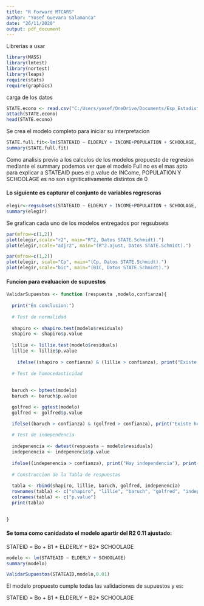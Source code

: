 ```yaml
---
title: "R Forward MTCARS"
author: "Yosef Guevara Salamanca"
date: "26/11/2020"
output: pdf_document
---
```


Librerias a usar

```r
library(MASS)
library(lmtest)
library(nortest)
library(leaps)
require(stats)
require(graphics)
```


carga de los datos

```r
STATE.econo <- read.csv("C:/Users/yosef/OneDrive/Documents/Esp_Estadistica/Applied-regression-methods-/MLR/Dataframes/stateed.csv", header=T,sep=";")
attach(STATE.econo)
head(STATE.econo)

```

Se crea el modelo completo para iniciar su interpretacion

```r

STATE.full.fit<-lm(STATEAID ~ ELDERLY + INCOME+POPULATION + SCHOOLAGE, data = STATE.econo)
summary(STATE.full.fit)

```
Como analisis previo a los calculos de los modelos propuesto de regresion mediante el summary podemos ver que el modelo Full no es el mas apto para explicar a STATEAID pues el p.value de INCome, POPULATION Y SCHOOLAGE es no son signiticativamente distintos de 0

#### Lo siguiente es capturar el conjunto de variables regresoras

```r

elegir<-regsubsets(STATEAID ~ ELDERLY + INCOME+POPULATION + SCHOOLAGE, data = STATE.econo)
summary(elegir)

```
Se grafican cada uno de los modelos entregados por regsubsets

```r
par(mfrow=c(1,2))
plot(elegir,scale="r2", main="R^2, Datos STATE.Schmidt).")
plot(elegir,scale="adjr2", main="(R^2.ajust, Datos STATE.Schmidt).")
```

```r
par(mfrow=c(1,2))
plot(elegir, scale="Cp", main="(Cp, Datos STATE.Schmidt).")
plot(elegir,scale="bic", main="(BIC, Datos STATE.Schmidt).")
```
#### Funcion para evaluacion de supuestos

```r
ValidarSupuestos <- function (respuesta ,modelo,confianza){
  
  print("En conclusion:")
  
  # Test de normalidad
  
  shapiro <- shapiro.test(modelo$residuals)
  shapiro <- shapiro$p.value
  
  lillie <- lillie.test(modelo$residuals)
  lillie <- lillie$p.value
  
    ifelse((shapiro > confianza) & (lillie > confianza), print("Existe normalidad de los errores"), print("No existe normalidad de los errores"))
  
  # Test de homocedasticidad
  
  
  baruch <- bptest(modelo)
  baruch <- baruch$p.value

  golfred <- gqtest(modelo)
  golfred <- golfred$p.value

  ifelse((baruch > confianza) & (golfred > confianza), print("Existe homocedasticidad"), print("No existe homocedasticidad"))
  
  # Test de independencia
  
  indepenencia <- dwtest(respuesta ~ modelo$residuals)
  indepenencia <- indepenencia$p.value
  
  ifelse((indepenencia > confianza), print("Hay independencia"), print("No hay independencia"))
  
  # Construccion de la Tabla de respuestas
  
  tabla <- rbind(shapiro, lillie, baruch, golfred, indepenencia)
  rownames(tabla) <- c("shapiro", "lillie", "baruch", "golfred", "independencia")
  colnames(tabla) <- c("p.value")
  print(tabla)

  
} 
```

#### Se toma como canidadato el modelo apartir del R2 0.11 ajustado:

STATEID = Bo + B1 * ELDERLY + B2* SCHOOLAGE

```r

modelo <- lm(STATEAID ~ ELDERLY + SCHOOLAGE)
summary(modelo)
```

```r
ValidarSupuestos(STATEAID,modelo,0.01)
```


El modelo propuesto cumple todas las validaciones de supuestos y es:

STATEID = Bo + B1 * ELDERLY + B2* SCHOOLAGE
